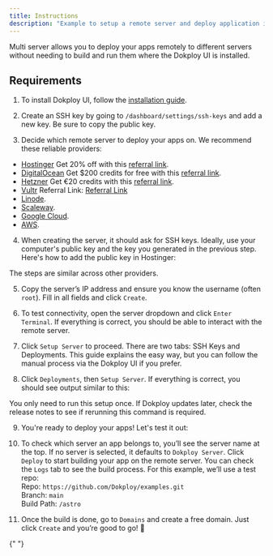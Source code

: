 ```yaml
---
title: Instructions
description: "Example to setup a remote server and deploy application in a VPS."
---
```



Multi server allows you to deploy your apps remotely to different servers without needing to build and run them where the Dokploy UI is installed.

## Requirements

1. To install Dokploy UI, follow the [installation guide](en/docs/core/get-started/installation).

2. Create an SSH key by going to `/dashboard/settings/ssh-keys` and add a new key. Be sure to copy the public key.

   <ImageZoom
     src="/assets/ssh-keys.png"
     alt="Architecture Diagram"
     width={1000}
     height={600}
     className="rounded-lg"
   />

3. Decide which remote server to deploy your apps on. We recommend these reliable providers:

- [Hostinger](https://www.hostinger.com/vps-hosting?ref=dokploy) Get 20% off with this [referral link](https://www.hostinger.com/vps-hosting?REFERRALCODE=1SIUMAURICI97).
- [DigitalOcean](https://www.digitalocean.com/pricing/droplets#basic-droplets) Get $200 credits for free with this [referral link](https://m.do.co/c/db24efd43f35).
- [Hetzner](https://www.hetzner.com/cloud/) Get €20 credits with this [referral link](https://hetzner.cloud/?ref=vou4fhxJ1W2D).
- [Vultr](https://www.vultr.com/pricing/#cloud-compute) Referral Link: [Referral Link](https://www.vultr.com/?ref=9679828)
- [Linode](https://www.linode.com/es/pricing/#compute-shared).
- [Scaleway](https://www.scaleway.com/en/pricing/?tags=baremetal,available).
- [Google Cloud](https://cloud.google.com/).
- [AWS](https://aws.amazon.com/ec2/pricing/).

4. When creating the server, it should ask for SSH keys. Ideally, use your computer's public key and the key you generated in the previous step. Here's how to add the public key in Hostinger:

   <ImageZoom
     src="/assets/hostinger-add-sshkey.png"
     alt="Adding SSH key"
     width={1000}
     height={600}
     className="rounded-lg"
   />

<Callout>The steps are similar across other providers.</Callout>

5. Copy the server’s IP address and ensure you know the username (often `root`). Fill in all fields and click `Create`.

   <ImageZoom
     src="/assets/multi-server-add-server.png"
     alt="Add server"
     width={1000}
     height={600}
     className="rounded-lg"
   />

6. To test connectivity, open the server dropdown and click `Enter Terminal`. If everything is correct, you should be able to interact with the remote server.

7. Click `Setup Server` to proceed. There are two tabs: SSH Keys and Deployments. This guide explains the easy way, but you can follow the manual process via the Dokploy UI if you prefer.

   <ImageZoom
     src="/assets/multi-server-setup-2.png"
     alt="Setup process"
     width={1000}
     height={600}
     className="rounded-lg"
   />

8. Click `Deployments`, then `Setup Server`. If everything is correct, you should see output similar to this:

   <ImageZoom
     src="/assets/multi-server-setup-3.png"
     alt="Server setup output"
     width={1000}
     height={600}
     className="rounded-lg"
   />

<Callout>
  You only need to run this setup once. If Dokploy updates later, check the
  release notes to see if rerunning this command is required.
</Callout>

9. You're ready to deploy your apps! Let's test it out:

   <ImageZoom
     src="/assets/multi-server-add-app.png"
     alt="Add app"
     width={1000}
     height={600}
     className="rounded-lg"
   />

10. To check which server an app belongs to, you’ll see the server name at the top. If no server is selected, it defaults to `Dokploy Server`. Click `Deploy` to start building your app on the remote server. You can check the `Logs` tab to see the build process. For this example, we’ll use a test repo:  
    Repo: `https://github.com/Dokploy/examples.git`  
    Branch: `main`  
    Build Path: `/astro`

    <ImageZoom
      src="/assets/multi-server-setup-app.png"
      alt="App setup"
      width={1000}
      height={600}
      className="rounded-lg"
    />

11. Once the build is done, go to `Domains` and create a free domain. Just click `Create` and you’re good to go! 🎊

{" "}

<ImageZoom
  src="/assets/multi-server-finish.png"
  alt="Finished setup"
  width={1000}
  height={600}
  className="rounded-lg"
/>
